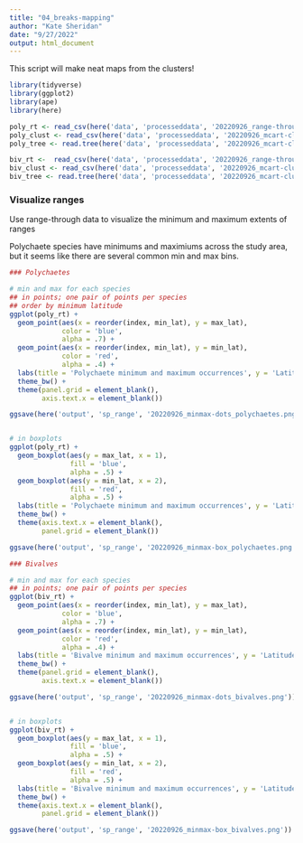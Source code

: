 ```yaml
---
title: "04_breaks-mapping"
author: "Kate Sheridan"
date: "9/27/2022"
output: html_document
---
```


This script will make neat maps from the clusters!

```r
library(tidyverse)
library(ggplot2)
library(ape)
library(here)
```

```r
poly_rt <- read_csv(here('data', 'processeddata', '20220926_range-through_polychaete.csv'))[-1]
poly_clust <- read_csv(here('data', 'processeddata', '20220926_mcart-cluster_polychaete.csv'))[-1]
poly_tree <- read.tree(here('data', 'processeddata', '20220926_mcart-cluster_polychaete.tre'))

biv_rt <-  read_csv(here('data', 'processeddata', '20220926_range-through_bivalve.csv'))[-1]
biv_clust <- read_csv(here('data', 'processeddata', '20220926_mcart-cluster_bivalves.csv'))[-1]
biv_tree <- read.tree(here('data', 'processeddata', '20220926_mcart-cluster_polychaete.tre'))
```


### Visualize ranges

Use range-through data to visualize the minimum and maximum extents of ranges

Polychaete species have minimums and maximiums across the study area, but it seems like there are several common min and max bins. 

```r
### Polychaetes

# min and max for each species
## in points; one pair of points per species
## order by minimum latitude
ggplot(poly_rt) +
  geom_point(aes(x = reorder(index, min_lat), y = max_lat), 
             color = 'blue',
             alpha = .7) +
  geom_point(aes(x = reorder(index, min_lat), y = min_lat), 
             color = 'red',
             alpha = .4) +
  labs(title = 'Polychaete minimum and maximum occurrences', y = 'Latitude', x = 'Species') +
  theme_bw() +
  theme(panel.grid = element_blank(),
        axis.text.x = element_blank())

ggsave(here('output', 'sp_range', '20220926_minmax-dots_polychaetes.png'))


# in boxplots
ggplot(poly_rt) + 
  geom_boxplot(aes(y = max_lat, x = 1), 
               fill = 'blue', 
               alpha = .5) +
  geom_boxplot(aes(y = min_lat, x = 2), 
               fill = 'red', 
               alpha = .5) +
  labs(title = 'Polychaete minimum and maximum occurrences', y = 'Latitude', x = '') +
  theme_bw() +
  theme(axis.text.x = element_blank(),
        panel.grid = element_blank())

ggsave(here('output', 'sp_range', '20220926_minmax-box_polychaetes.png'))

### Bivalves

# min and max for each species
## in points; one pair of points per species
ggplot(biv_rt) +
  geom_point(aes(x = reorder(index, min_lat), y = max_lat), 
             color = 'blue',
             alpha = .7) +
  geom_point(aes(x = reorder(index, min_lat), y = min_lat), 
             color = 'red',
             alpha = .4) +
  labs(title = 'Bivalve minimum and maximum occurrences', y = 'Latitude', x = 'Species') +
  theme_bw() +
  theme(panel.grid = element_blank(),
        axis.text.x = element_blank())

ggsave(here('output', 'sp_range', '20220926_minmax-dots_bivalves.png'))


# in boxplots
ggplot(biv_rt) + 
  geom_boxplot(aes(y = max_lat, x = 1), 
               fill = 'blue', 
               alpha = .5) +
  geom_boxplot(aes(y = min_lat, x = 2), 
               fill = 'red', 
               alpha = .5) +
  labs(title = 'Bivalve minimum and maximum occurrences', y = 'Latitude', x = '') +
  theme_bw() +
  theme(axis.text.x = element_blank(),
        panel.grid = element_blank())

ggsave(here('output', 'sp_range', '20220926_minmax-box_bivalves.png'))
```


